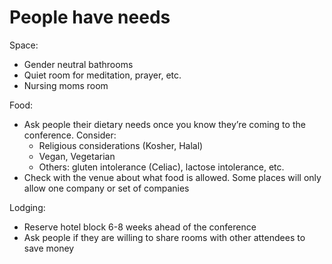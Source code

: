 # People have needs {#people}


Space: 

- Gender neutral bathrooms 
- Quiet room for meditation, prayer, etc. 
- Nursing moms room

Food: 

- Ask people their dietary needs once you know they're coming to the conference. Consider:
    * Religious considerations (Kosher, Halal)
    * Vegan, Vegetarian
    * Others: gluten intolerance (Celiac), lactose intolerance, etc. 
- Check with the venue about what food is allowed. Some places will only allow one company or set of companies 

Lodging: 

- Reserve hotel block 6-8 weeks ahead of the conference 
- Ask people if they are willing to share rooms with other attendees to save money


